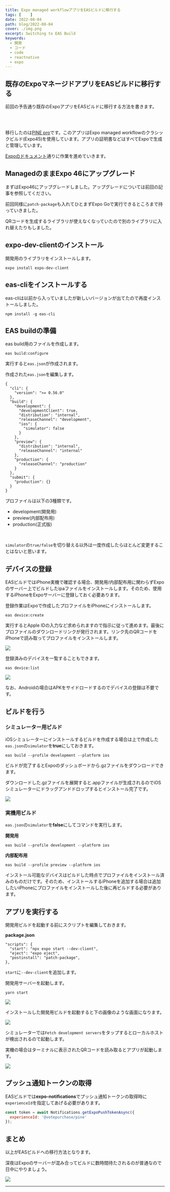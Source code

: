 ```yaml
---
title: Expo managed workflowアプリをEASビルドに移行する
tags: [    ]
date: 2022-08-04
path: blog/2022-08-04
cover: ./img.png
excerpt: Switching to EAS Build
keywords:
  - 開発
  - コード
  - code
  - reactnative
  - expo
---
```


## 既存のExpoマネージドアプリをEASビルドに移行する

<Link to="/blog/2022-08-03">前回の予告</Link>通り既存のExpoアプリをEASビルドに移行する方法を書きます。

<br/><br/>

移行したのは[PINE pro](https://kenmochat.web.app)です。このアプリはExpo managed workflowのクラシックビルド(Expo45)を使用しています。アプリの証明書などはすべてExpoで生成と管理しています。

[Expoのドキュメント](https://docs.expo.dev/development/getting-started/)通りに作業を進めていきます。

## ManagedのままExpo 46にアップグレード

まずはExpo46にアップグレードしました。アップグレードについては<Link to="/blog/2022-08-03">前回</Link>の記事を参照してください。

前回同様に`patch-package`も入れてひとまずExpo Goで実行できるところまで持っていきました。

QRコードを生成するライブラリが使えなくなっていたので別のライブラリに入れ替えたりもしました。

## expo-dev-clientのインストール

開発用のライブラリをインストールします。

```
expo install expo-dev-client
```

## eas-cliをインストールする

eas-cliは以前から入っていましたが新しいバージョンが出てたので再度インストールしました。

```
npm install -g eas-cli
```

## EAS buildの準備

eas build用のファイルを作成します。

```
eas build:configure
```

実行すると`eas.json`が作成されます。

作成された`eas.json`を編集します。

```
{
  "cli": {
    "version": ">= 0.56.0"
  },
  "build": {
    "development": {
      "developmentClient": true,
      "distribution": "internal",
      "releaseChannel": "development",
      "ios": {
        "simulator": false
      }
    },
    "preview": {
      "distribution": "internal",
      "releaseChannel": "internal"
    },
    "production": {
      "releaseChannel": "production"
    }
  },
  "submit": {
    "production": {}
  }
}
```

プロファイルは以下の3種類です。

- development(開発用)
- preview(内部配布用)
- production(正式版)

<br/>

`simulator`の`true/false`を切り替える以外は一度作成したらほとんど変更することはないと思います。

## デバイスの登録

EASビルドではiPhone実機で確認する場合、開発用/内部配布用に関わらずExpoのサーバー上でビルドしたipaファイルをインストールします。そのため、使用するiPhoneをExpoサーバーに登録しておく必要あります。

登録作業はExpoで作成したプロファイルをiPhoneにインストールします。

```
eas device:create
```

実行するとApple IDの入力など求められますので指示に従って進めます。最後にプロファイルのダウンロードリンクが発行されます。リンク先のQRコードをiPhoneで読み取ってプロファイルをインストールします。

![](./img1.png)

登録済みのデバイスを一覧することもできます。

```
eas device:list
```

![](./img2.png)

なお、Androidの場合はAPKをサイドロードするのでデバイスの登録は不要です。

## ビルドを行う

### シミュレーター用ビルド

iOSシミュレーターにインストールするビルドを作成する場合は上で作成した`eas.json`の`simulator`を**true**にしておきます。

```
eas build --profile development --platform ios
```

ビルドが完了するとExpoのダッシュボードから.gzファイルをダウンロードできます。

ダウンロードした.gzファイルを展開すると.appファイルが生成されるのでiOSシミュレーターにドラッグアンドドロップするとインストール完了です。

![](./img3.png)

### 実機用ビルド

`eas.json`の`simulator`を**false**にしてコマンドを実行します。

**開発用**

```
eas build --profile development --platform ios
```

**内部配布用**

```
eas build --profile preview --platform ios
```

インストール可能なデバイスはビルドした時点でプロファイルをインストール済みのものだけです。そのため、インストールするiPhoneを追加する場合は追加したいiPhoneにプロファイルをインストールした後に再ビルドする必要があります。

## アプリを実行する

開発用ビルドを起動する前にスクリプトを編集しておきます。

**package.json**

```
"scripts": {
  "start": "npx expo start --dev-client",
  "eject": "expo eject",
  "postinstall": "patch-package",
},
```

`start`に`--dev-client`を追加します。

開発用サーバーを起動します。

```
yarn start
```

![](./img5.png)

インストールした開発用ビルドを起動すると下の画像のような画面になります。

![](./img4.png)

シミュレーターでは`Fetch development servers`をタップするとローカルホストが検出されるので起動します。

実機の場合はターミナルに表示されたQRコードを読み取るとアプリが起動します。

![](./img6.png)

## プッシュ通知トークンの取得

EASビルドでは**expo-notifications**でプッシュ通知トークンの取得時に`experienceId`を指定してあげる必要があります。

```javascript
const token = await Notifications.getExpoPushTokenAsync({
  experienceId: '@votepurchase/pine'
});
```

## まとめ

以上がEASビルドへの移行方法となります。

深夜はExpoのサーバーが混み合ってビルドに数時間待たされるのが普通なので日中にやりましょう。

![](./img7.png)

---